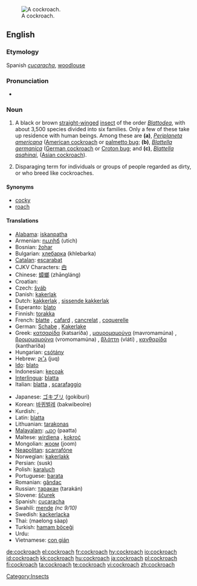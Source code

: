 [[Image:Cockroachcloseup.jpg|thumb|A cockroach.]]
==English==
{{wikipedia}}

===Etymology===
Spanish ''[[cucaracha]]'', [[woodlouse]]

===Pronunciation===
*{{audio|en-us-cockroach.ogg|Audio (US)}}

===Noun===
{{en-noun|es}}

# {{zoology}} A black or brown [[straight]][[-winged]] [[insect]] of the order ''[[Blattodea]]'', with about 3,500 species divided into six families. Only a few of these take up residence with human beings. Among these are '''(a)''', ''[[Periplaneta americana]]'' ([[American cockroach]] or [[palmetto bug]]; '''(b)''', ''[[Blattella germanica]]'' ([[German cockroach]] or [[Croton bug]]; and '''(c)''', ''[[Blattella asahinai]]'', ([[Asian cockroach]]).
# Disparaging term for individuals or groups of people regarded as dirty, or who breed like cockroaches.

====Synonyms====
*[[cocky]] {{italbrac|Australia|colloquial}}
*[[roach]] {{italbrac|US}}

====Translations====
{{trans-top|insect}}
*[[Alabama]]: [[iskanpatha]]
*Armenian: [[ուտիճ]] (utich)
*Bosnian: [[žohar]] {{m}}
*Bulgarian: [[хлебарка]] (khlebarka) {{f}}
*[[Catalan]]: [[escarabat]] {{m}}
*CJKV Characters: [[甴]] {{italbrac|Cantonese}}
*Chinese: [[蟑螂]] (zhāngláng)
*Croatian: {{t-|hr|žohar|m}}
*Czech: [[šváb]] {{m}}
*Danish: [[kakerlak]] {{c}}
*Dutch: [[kakkerlak]] {{m}}, [[sissende kakkerlak]] {{m}}
*Esperanto: [[blato]]
*Finnish: [[torakka]]
*French: [[blatte]] {{f}}, [[cafard]] {{m}}, [[cancrelat]] {{m}}, [[coquerelle]] {{f}} {{italbrac|Quebec}}
*German: [[Schabe]] {{f}}, [[Kakerlake]] {{m}}
*Greek: [[κατσαρίδα]] (katsaríða) {{f}}, [[μαυρομαμούνα]] (mavromamúna) {{f}}, [[βρομομαμούνα]] (vromomamúna) {{f}}, [[βλάττη]] (vláti) {{f}}, [[κανθαρίδα]] (kantharíða) {{italbrac|rare}} {{f}}
*Hungarian: [[csótány]]
*Hebrew: [[ג'וק|ג׳וּק]] (juq) {{m}}
*[[Ido]]: [[blato]]
*Indonesian: [[kecoak]]
*[[Interlingua]]: [[blatta]]
*Italian: [[blatta]] {{f}}, [[scarafaggio]] {{m}}
{{trans-mid}}
*Japanese: [[ゴキブリ]] (gokiburi)
*Korean: [[바퀴벌레]] (bakwibeolre)
*Kurdish: {{KUchar|[[سیسرک]]}}, {{KUchar|[[سیسارک]]}}
*Latin: [[blatta]] {{f}}
*Lithuanian: [[tarakonas]] {{m}}
*[[Malayalam]]: [[പാറ്റ]] (paatta)
*Maltese: [[wirdiena]] {{f}}, [[kokroċ]] {{m}}
*Mongolian: [[жоом]] (joom)
*[[Neapolitan]]: [[scarrafóne]]
*Norwegian: [[kakerlakk]] {{m}}
*Persian: {{FAchar|[[سوسک]]}} (susk)
*Polish: [[karaluch]] {{m}}
*Portuguese: [[barata]] {{f}}
*Romanian: [[gândac]] {{m}}
*Russian: [[таракан]] (tarakán) {{m}}
*Slovene: [[ščurek]] {{m}}
*Spanish: [[cucaracha]] {{f}}
*Swahili: [[mende]] ''(nc 9/10)''
*Swedish: [[kackerlacka]] {{c}}
*Thai: {{THchar|[[แมลงสาบ]]}} (maelong sàap)
*Turkish: [[hamam böceği]]
*Urdu: {{URchar|[[جهنگر]]}} {{g|Urdu}}
*Vietnamese: [[con gián]]
{{trans-bottom}}

[[Category:Insects]]

[[de:cockroach]]
[[el:cockroach]]
[[fr:cockroach]]
[[hy:cockroach]]
[[io:cockroach]]
[[id:cockroach]]
[[kk:cockroach]]
[[hu:cockroach]]
[[ja:cockroach]]
[[pl:cockroach]]
[[fi:cockroach]]
[[ta:cockroach]]
[[te:cockroach]]
[[vi:cockroach]]
[[zh:cockroach]]